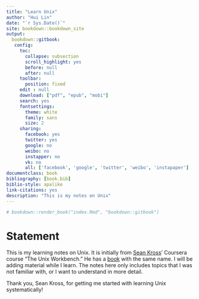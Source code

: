 ```yaml
--- 
title: "Learn Unix"
author: "Hui Lin"
date: "`r Sys.Date()`"
site: bookdown::bookdown_site
output: 
  bookdown::gitbook:
   config:
     toc:
       collapse: subsection
       scroll_highlight: yes
       before: null
       after: null
     toolbar:
       position: fixed
     edit : null
     download: ["pdf", "epub", "mobi"]
     search: yes
     fontsettings:
       theme: white
       family: sans
       size: 2
     sharing:
       facebook: yes
       twitter: yes
       google: no
       weibo: no
       instapper: no
       vk: no
       all: ['facebook', 'google', 'twitter', 'weibo', 'instapaper']
documentclass: book
bibliography: [book.bib]
biblio-style: apalike
link-citations: yes
description: "This is my notes on Unix"
---
```


```r
# bookdown::render_book("index.Rmd", "bookdown::gitbook")
```

# Statement{-}

This is my learning notes on Unix. It is initially from [Sean Kross](https://github.com/seankross)’ Coursera course “The Unix Workbench.” He has a [book](http://seankross.com/the-unix-workbench) with the same name. I will be adding material while I learn. The notes here only includes topics that I was not familiar with, or I want to understand in more detail.

Thank you, Sean Kross, for getting me started with learning Unix systematically!

